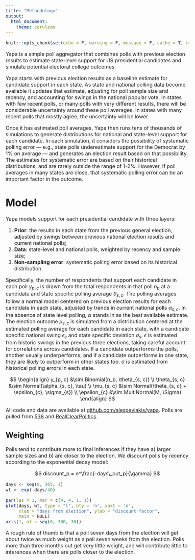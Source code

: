 ```yaml
---
title: "Methodology"
output: 
  html_document:
    theme: cerulean
---
```


<style type="text/css">
body { 
  font-size: 16px;
}
</style>


```r
knitr::opts_chunk$set(echo = F, warning = F, message = F, cache = T, resuts = F, fig.align = 'center')
```


Yapa is a simple poll aggregator that combines polls with previous election results to estimate  state-level support for US presidential candidates and simulate potential electoral college outcomes.

Yapa starts with previous election results as a baseline estimate for candidate support in each state.  As state and national polling data become available it updates that estimate, adjusting for poll sample size and recency, and accounting for swings in the national popular vote.  In states with few recent polls, or many polls with very different results, there will be considerable uncertainty around these poll averages.  In states with many recent polls that mostly agree, the uncertainty will be lower.

Once it has estimated poll averages, Yapa then runs tens of thousands of simulations to generate distributions for national and state-level support for each candidate.  In each simulation, it considers the possibility of systematic polling error — e.g., state polls underestimate support for the Democrat by 1% on average — and generates an election result based on that possibility.  The estimates for systematic error are based on their historical distributions, and are rarely outside the range of 1-2%.  However, if poll averages in many states are close, that systematic polling error can be an important factor in the outcome. 

# Model

Yapa models support for each presidential candidate with three layers:

1) **Prior**: the results in each state from the previous general election, adjusted by swings between previous national election results and current national polls;
2) **Data**: state-level and national polls, weighted by recency and sample size;
3) **Non-sampling error**: systematic polling error based on its historical distribution.

Specifically, the number of respondents that support each candidate in each poll $y_{p, c}$ is drawn from the total respondents in that poll $n_p$ at a candidate and state specific polling average $\theta_{s, c}$.  The polling averages follow a normal model centered on previous election results for each candidate in each state, adjusted by trends in current national polls $\alpha_{s, c}$.  In the absence of state level polling, $\alpha$ stands in as the best available estimate. The election outcome $\mu_{s, c}$ is simulated from a distribution centered at the estimated polling average for each candidate in each state, with a candidate specific national swing $\epsilon_{c}$ and state specific deviation $\sigma_{s}$.  $\epsilon$ is estimated from historic swings in the previous three elections, taking careful account for correlations across candidates.  If a candidate outperforms the polls, another usually underperforms; and if a candidate outperforms in one state, they are likely to outperform in other states too. $\sigma$ is estimated from historical polling errors in each state.

$$
\begin{align}
y_{p, c} &\sim Binomial(n_p, \theta_{s, c}) \\
\theta_{s, c} &\sim Normal(\alpha_{s, c}, \tau) \\
\mu_{s, c} &\sim Normal(\theta_{s, c} + \epsilon_{c}, \sigma_{s}) \\
\epsilon_{c} &\sim MultiNormal(M, \Sigma) 
\end{align}
$$

All code and data are available at [github.com/alexpavlakis/yapa](https://github.com/alexpavlakis/yapa).  Polls are pulled from [538](https://projects.fivethirtyeight.com/polls) and [RealClearPolitics](https://www.realclearpolitics.com/epolls/latest_polls/).

## Weighting 

Polls tend to contribute more to final inferences if they have a) larger sample sizes and b) are closer to the election. We discount polls by recency according to the exponential decay model:

$$
discount_p = e^\frac{-days\_out_p}{\gamma}
$$

```r
days <- seq(0, 365, 1)
wt <- exp(-days/40)

par(las = 1, mar = c(4, 4, 1, 1))
plot(days, wt, type = "l", bty = 'n', xaxt = 'n',
     xlab = "days from election", ylab = "discount factor",
     main = NULL)
axis(1, at = seq(0, 300, 30))
```

A rough rule of thumb is that a poll seven days from the election will get about twice as much weight as a poll seven weeks from the election.  Polls more than three months out get very little weight, and will contribute little to inferences when there are polls closer to the election.
